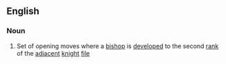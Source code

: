 ==English==
{{wikipedia}}
===Noun===
# {{cattag|Chess}} Set of opening moves where a [[bishop]] is [[develop]]ed to the second [[rank]] of the [[adjacent]] [[knight]] [[file]]